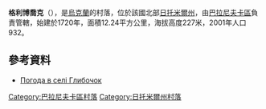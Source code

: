{{coord|50|13|4|N|27|38|13|E|scale:30000|display=title}}

'''格利博喬克'''（{{lang-uk|Глибочок}}），是[[烏克蘭|烏克蘭]]的村落，位於該國北部[[日托米爾州|日托米爾州]]，由[[巴拉尼夫卡區|巴拉尼夫卡區]]負責管轄，始建於1720年，面積12.24平方公里，海拔高度227米，2001年人口932。

==參考資料==
* [http://weather.in.ua/ua/zhitomirskaja/5182 Погода в селі Глибочок] {{Wayback|url=http://weather.in.ua/ua/zhitomirskaja/5182 |date=20180702011020 }}

{{DEFAULTSORT:Глибочок}}
[[Category:巴拉尼夫卡區村落|Category:巴拉尼夫卡區村落]]
[[Category:日托米爾州村落|Category:日托米爾州村落]]


{{Zhytomyr-geo-stub}}